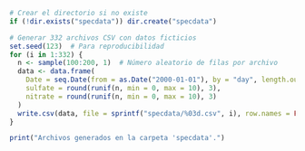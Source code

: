 ```{r}
# Crear el directorio si no existe
if (!dir.exists("specdata")) dir.create("specdata")

# Generar 332 archivos CSV con datos ficticios
set.seed(123)  # Para reproducibilidad
for (i in 1:332) {
  n <- sample(100:200, 1)  # Número aleatorio de filas por archivo
  data <- data.frame(
    Date = seq.Date(from = as.Date("2000-01-01"), by = "day", length.out = n),
    sulfate = round(runif(n, min = 0, max = 10), 3),
    nitrate = round(runif(n, min = 0, max = 10), 3)
  )
  write.csv(data, file = sprintf("specdata/%03d.csv", i), row.names = FALSE)
}

print("Archivos generados en la carpeta 'specdata'.")

```

